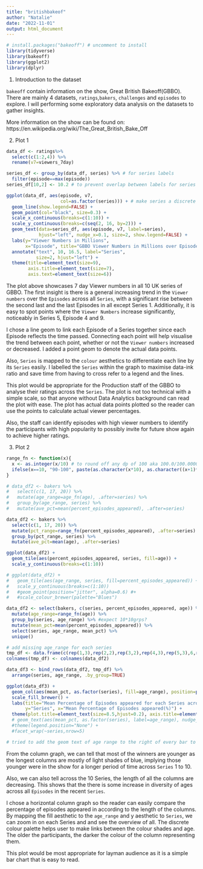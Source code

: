 ---
title: "britishbakeof"
author: "Natalie"
date: "2022-11-01"
output: html_document
---

```{r, include=FALSE}
# install.packages("bakeoff") # uncomment to install 
library(tidyverse)
library(bakeoff)
library(ggplot2)
library(dplyr)
```

1. Introduction to the dataset

`bakeoff` contain information on the show, Great British Bakeoff(GBBO). There are mainly 4 datasets, `ratings`,`bakers`, `challenges` and `episodes` to explore.  I will performing some exploratory data analysis on the datasets to gather insights. 

More information on the show can be found on: https://en.wikipedia.org/wiki/The_Great_British_Bake_Off


2. Plot 1
```{r, echo=FALSE}
data_df <- ratings%>%
  select(c(1:2,4)) %>%
  rename(v7=viewers_7day)

series_df <- group_by(data_df, series) %>% # for series labels 
  filter(episode==max(episode))
series_df[10,2] <- 10.2 # to prevent overlap between labels for series 8 & 10

ggplot(data_df, aes(episode, v7, 
                    col=as.factor(series))) + # make series a discrete variable
  geom_line(show.legend=FALSE) +
  geom_point(col="black", size=0.3) +
  scale_x_continuous(breaks=c(1:10)) +
  scale_y_continuous(breaks=c(seq(2, 16, by=2))) +
  geom_text(data=series_df, aes(episode, v7, label=series),
            hjust="left", nudge_x=0.1, size=2, show.legend=FALSE) +
  labs(y="Viewer Numbers in Millions", 
       x="Episode", title="GBBO Viewer Numbers in Millions over Episodes of each UK Series") +
  annotate("text", 10, 16.5, label="Series", 
           size=2, hjust="left") +
  theme(title=element_text(size=9), 
        axis.title=element_text(size=7), 
        axis.text=element_text(size=6))
```


The plot above showcases 7 day Viewer numbers in all 10 UK series of GBBO. The first insight is there is a general increasing trend in the `Viewer numbers` over the `Episodes` across all `Series`, with a significant rise between the second last and the last Episodes in all except Series 1. Additionally, it is easy to spot points where the `Viewer Numbers` increase significantly, noticeably in Series 5, Episode 4 and 9. 

I chose a line geom to link each Episode of a Series together since each Episode reflects the time passed. Connecting each point will help visualise the trend between each point, whether or not the `Viewer numbers` increased or decreased. I added a point geom to denote the actual data points. 

Also, `Series` is mapped to the `colour` aesthetics to differentiate each line by its `Series` easily. I labelled the `Series` within the graph to maximise data-ink ratio and save time from having to cross refer to a legend and the lines. 

This plot would be appropriate for the Production staff of the GBBO to analyse their ratings across the `Series`. The plot is not too technical with a simple scale, so that anyone without Data Analytics background can read the plot with ease. The plot has actual data points plotted so the reader can use the points to calculate actual viewer percentages. 

Also, the staff can identify episodes with high viewer numbers to identify the participants with high popularity to possibly invite for future show again to achieve higher ratings. 

3. Plot 2
```{r, include=FALSE}
range_fn <- function(x){
  x <- as.integer(x/10) # to round off any dp of 100 aka 100.0/100.0000
  ifelse(x==10, "90-100", paste(as.character(x*10), as.character((x+1)*10), sep="-")) # use ifelse to force x as each ele instead 1 whole vec of all col vals
}

# data_df2 <- bakers %>%
#   select(c(1, 17, 20)) %>%
#   mutate(age_range=age_fn(age), .after=series) %>%
#   group_by(age_range, series) %>%
#   mutate(ave_pct=mean(percent_episodes_appeared), .after=series)

data_df2 <- bakers %>%
  select(c(1, 17, 20)) %>%
  mutate(pct_range=range_fn(percent_episodes_appeared), .after=series) %>%
  group_by(pct_range, series) %>%
  mutate(ave_pct=mean(age), .after=series)

ggplot(data_df2) +
  geom_tile(aes(percent_episodes_appeared, series, fill=age)) +
  scale_y_continuous(breaks=c(1:10))

# ggplot(data_df2) +
#   geom_tile(aes(age_range, series, fill=percent_episodes_appeared)) +
#   scale_y_continuous(breaks=c(1:10))
#   #geom_point(position="jitter", alpha=0.6) #+
#   #scale_colour_brewer(palette="Blues")
```
```{r}
data_df2 <- select(bakers, c(series, percent_episodes_appeared, age)) %>%
  mutate(age_range=range_fn(age)) %>%
  group_by(series, age_range) %>% #expect 10*10grps?
  mutate(mean_pct=mean(percent_episodes_appeared)) %>%
  select(series, age_range, mean_pct) %>%
  unique()

# add missing age_range for each series
tmp_df <- data.frame(c(rep(1,3),rep(2,2),rep(3,2),rep(4,3),rep(5,3),6,rep(7,3),8,rep(9,2),rep(10,3)), sapply(c(10,60,70,50,70,10,70,10,40,70,20,50,70,70,10,50,70,60,10,70,10,60,70), range_fn),integer(7*10-NROW(data_df2)))
colnames(tmp_df) <- colnames(data_df2)

data_df3 <- bind_rows(data_df2, tmp_df) %>% 
  arrange(series, age_range, .by_group=TRUE)

ggplot(data_df3) +
  geom_col(aes(mean_pct, as.factor(series), fill=age_range), position=position_dodge(width=3), show.legend=TRUE) +
  scale_fill_brewer() +
  labs(title="Mean Percentage of Episodes appeared for each Series across each Age Range",
       y="Series", x="Mean Percentage of Episodes appeared(%)") +
  theme(plot.title=element_text(size=8.5,hjust=0.2), axis.title=element_text(size=6), legend.title=element_text(size=5), legend.text=element_text(size=5), axis.ticks=element_line(size=0.5))
  # geom_text(aes(mean_pct, as.factor(series), label=age_range), nudge_x=0.1, size=2, show.legend=FALSE) #+
  #theme(legend.position="None") +
  #facet_wrap(~series,nrow=5) 

# tried to add the geom text of age range to the right of every bar to remove legend but did not work
```


From the column graph, we can tell that most of the winners are younger as the longest columns are mostly of light shades of blue, implying those younger were in the show for a longer period of time across `Series` 1 to 10.

Also, we can also tell across the 10 Series, the length of all the columns are decreasing. This shows that the there is some increase in diversity of ages across all `Episodes` in the recent `Series`.

I chose a horizontal column graph so the reader can easily compare the percentage of episodes appeared in according to the length of the columns. By mapping the fill aesthetic to the `age_range` and y aesthetic to `Series`, we can zoom in on each Series and and see the overview of all. The discrete colour palette helps user to make links between the colour shades and age. The older the participants, the darker the colour of the column representing them. 

This plot would be most appropriate for layman audience as it is a simple bar chart that is easy to read.

